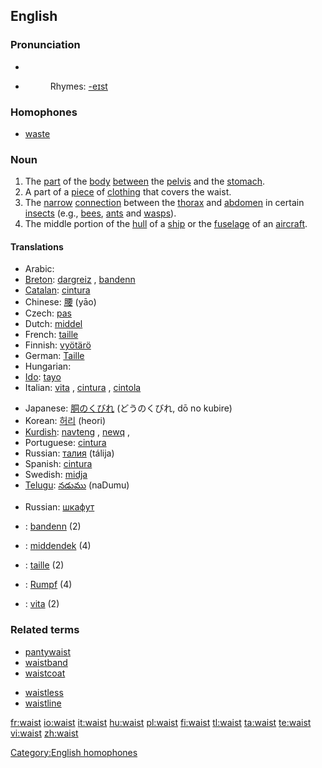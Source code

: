 {{wikipedia|dab=waist (disambiguation)|waist}}
==English==

===Pronunciation===
*{{IPA|/weɪst/}}
*{{audio|en-us-waist.ogg|Audio (US)}}
*:Rhymes: [[Rhymes:English:-eɪst|-eɪst]]

===Homophones===
*[[waste]]

===Noun===
{{wikipedia}}
{{en-noun}}

# The [[part]] of the [[body]] [[between]] the [[pelvis]] and the [[stomach]].
# A part of a [[piece]] of [[clothing]] that covers the waist.
# The [[narrow]] [[connection]] between the [[thorax]] and [[abdomen]] in certain [[insect]]s (e.g., [[bee]]s, [[ant]]s and [[wasp]]s).
# The middle portion of the [[hull]] of a [[ship]] or the [[fuselage]] of an [[aircraft]].

====Translations====
{{trans-top|part of the body between the pelvis and the stomach}}
*Arabic: {{ARchar|[[خصر]]}} {{unicode|(χaʂr)}}
*[[Breton]]: [[dargreiz]] {{m}}, [[bandenn]] {{f}}
*[[Catalan]]: [[cintura]] {{f}}
*Chinese: [[腰]] (yāo)
*Czech: [[pas]] {{m}}
*Dutch: [[middel]] {{n}}
*French: [[taille]] {{f}}
*Finnish: [[vyötärö]]
*German: [[Taille]] {{f}}
*Hungarian: {{t|hu|derék}}
*[[Ido]]: [[tayo]]
*Italian: [[vita#Italian|vita]] {{f}}, [[cintura]] {{f}}, [[cintola]] {{f}}
{{trans-mid}}
*Japanese: [[胴のくびれ]] (どうのくびれ, dō no kubire)
*Korean: [[허리]] (heori)
*[[Kurdish]]: [[navteng]] {{f}}, [[newq]] {{f}}, {{KUchar|[[که‌مه‌ر]]}}
*Portuguese: [[cintura]] {{f}}
*Russian: [[талия]] (tálija) {{f}}
*Spanish: [[cintura]] {{f}}
*Swedish: [[midja]]
*[[Telugu]]: [[నడుము]] (naDumu)
{{trans-bottom}}

{{trans-top|a part of a piece of clothing that covers the waist}}
{{trans-mid}}
{{trans-bottom}}

{{trans-top|the narrow connection between the thorax and abdomen in certain insects}}
{{trans-mid}}
{{trans-bottom}}

{{trans-top|the middle portion of the hull of a ship or the fuselage of an aircraft}}
{{trans-mid}}
*Russian: [[шкафут]] {{m}}
{{trans-bottom}}

{{checktrans-top}}
*{{ttbc|Breton}}: [[bandenn]] {{f}} (2)
*{{ttbc|Dutch}}: [[middendek]] {{n}} (4)
*{{ttbc|French}}: [[taille]] {{f}} (2)
*{{ttbc|German}}: [[Rumpf]] {{m}} (4)
*{{ttbc|Italian}}: [[vita#Italian|vita]] {{f}} (2)
{{checktrans-bottom}}

===Related terms===
{{top2}}
*[[pantywaist]]
*[[waistband]]
*[[waistcoat]]
{{mid2}}
*[[waistless]]
*[[waistline]]
{{bottom2}}

[[Category:English homophones]]

[[fr:waist]]
[[io:waist]]
[[it:waist]]
[[hu:waist]]
[[pl:waist]]
[[fi:waist]]
[[tl:waist]]
[[ta:waist]]
[[te:waist]]
[[vi:waist]]
[[zh:waist]]